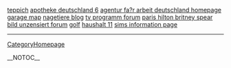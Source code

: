 <a href= http://teppich.bigfloppytits.cn >teppich</a>   <a href= http://apotheke-deutschland.bigfloppytits.cn >apotheke deutschland 6</a>   <a href= http://agentur-fa?r-arbeit-deutschland.bigfloppytits.cn >agentur fa?r arbeit deutschland homepage</a>   <a href= http://garage.bigfloppytits.cn >garage map</a>   <a href= http://nagetiere.bigfloppytits.cn >nagetiere blog</a>   <a href= http://tv-programm.bigfloppytits.cn >tv programm forum</a>   <a href= http://paris-hilton-britney-spear-bild-unzensiert.bigfloppytits.cn >paris hilton britney spear bild unzensiert forum</a>   <a href= http://golf.bigfloppytits.cn >golf</a>   <a href= http://haushalt.bigfloppytits.cn >haushalt 11</a>   <a href= http://sims.bigfloppytits.cn >sims information page</a>
----
[[CategoryHomepage]]

__NOTOC__